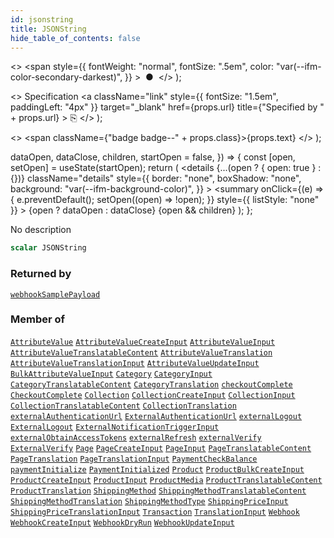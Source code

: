 ```yaml
---
id: jsonstring
title: JSONString
hide_table_of_contents: false
---
```


  <>
    <span
      style={{
        fontWeight: "normal",
        fontSize: ".5em",
        color: "var(--ifm-color-secondary-darkest)",
      }}
    >
      &nbsp;●&nbsp;
    </span>
  </>
);

  <>
    Specification
    <a
      className="link"
      style={{ fontSize: "1.5em", paddingLeft: "4px" }}
      target="\_blank"
      href={props.url}
      title={"Specified by " + props.url}
    >
      ⎘
    </a>
  </>
);

  <>
    <span className={"badge badge--" + props.class}>{props.text}</span>
  </>
);


  dataOpen,
  dataClose,
  children,
  startOpen = false,
}) => {
  const [open, setOpen] = useState(startOpen);
  return (
    <details
      {...(open ? { open: true } : {})}
      className="details"
      style={{
        border: "none",
        boxShadow: "none",
        background: "var(--ifm-background-color)",
      }}
    >
      <summary
        onClick={(e) => {
          e.preventDefault();
          setOpen((open) => !open);
        }}
        style={{ listStyle: "none" }}
      >
        {open ? dataOpen : dataClose}
      </summary>
      {open && children}
    </details>
  );
};

No description

```graphql
scalar JSONString
```

### Returned by

[`webhookSamplePayload`](../../../api-reference/webhooks/queries/webhook-sample-payload) <Badge class="secondary" text="query"/>

### Member of

[`AttributeValue`](../../../api-reference/attributes/objects/attribute-value) <Badge class="secondary" text="object"/><Bullet />[`AttributeValueCreateInput`](../../../api-reference/attributes/inputs/attribute-value-create-input) <Badge class="secondary" text="input"/><Bullet />[`AttributeValueInput`](../../../api-reference/attributes/inputs/attribute-value-input) <Badge class="secondary" text="input"/><Bullet />[`AttributeValueTranslatableContent`](../../../api-reference/attributes/objects/attribute-value-translatable-content) <Badge class="secondary" text="object"/><Bullet />[`AttributeValueTranslation`](../../../api-reference/miscellaneous/objects/attribute-value-translation) <Badge class="secondary" text="object"/><Bullet />[`AttributeValueTranslationInput`](../../../api-reference/miscellaneous/inputs/attribute-value-translation-input) <Badge class="secondary" text="input"/><Bullet />[`AttributeValueUpdateInput`](../../../api-reference/attributes/inputs/attribute-value-update-input) <Badge class="secondary" text="input"/><Bullet />[`BulkAttributeValueInput`](../../../api-reference/products/inputs/bulk-attribute-value-input) <Badge class="secondary" text="input"/><Bullet />[`Category`](../../../api-reference/products/objects/category) <Badge class="secondary" text="object"/><Bullet />[`CategoryInput`](../../../api-reference/products/inputs/category-input) <Badge class="secondary" text="input"/><Bullet />[`CategoryTranslatableContent`](../../../api-reference/products/objects/category-translatable-content) <Badge class="secondary" text="object"/><Bullet />[`CategoryTranslation`](../../../api-reference/miscellaneous/objects/category-translation) <Badge class="secondary" text="object"/><Bullet />[`checkoutComplete`](../../../api-reference/checkout/mutations/checkout-complete) <Badge class="secondary" text="mutation"/><Bullet />[`CheckoutComplete`](../../../api-reference/checkout/objects/checkout-complete) <Badge class="secondary" text="object"/><Bullet />[`Collection`](../../../api-reference/products/objects/collection) <Badge class="secondary" text="object"/><Bullet />[`CollectionCreateInput`](../../../api-reference/products/inputs/collection-create-input) <Badge class="secondary" text="input"/><Bullet />[`CollectionInput`](../../../api-reference/products/inputs/collection-input) <Badge class="secondary" text="input"/><Bullet />[`CollectionTranslatableContent`](../../../api-reference/products/objects/collection-translatable-content) <Badge class="secondary" text="object"/><Bullet />[`CollectionTranslation`](../../../api-reference/miscellaneous/objects/collection-translation) <Badge class="secondary" text="object"/><Bullet />[`externalAuthenticationUrl`](../../../api-reference/authentication/mutations/external-authentication-url) <Badge class="secondary" text="mutation"/><Bullet />[`ExternalAuthenticationUrl`](../../../api-reference/authentication/objects/external-authentication-url) <Badge class="secondary" text="object"/><Bullet />[`externalLogout`](../../../api-reference/authentication/mutations/external-logout) <Badge class="secondary" text="mutation"/><Bullet />[`ExternalLogout`](../../../api-reference/authentication/objects/external-logout) <Badge class="secondary" text="object"/><Bullet />[`ExternalNotificationTriggerInput`](../../../api-reference/miscellaneous/inputs/external-notification-trigger-input) <Badge class="secondary" text="input"/><Bullet />[`externalObtainAccessTokens`](../../../api-reference/authentication/mutations/external-obtain-access-tokens) <Badge class="secondary" text="mutation"/><Bullet />[`externalRefresh`](../../../api-reference/authentication/mutations/external-refresh) <Badge class="secondary" text="mutation"/><Bullet />[`externalVerify`](../../../api-reference/authentication/mutations/external-verify) <Badge class="secondary" text="mutation"/><Bullet />[`ExternalVerify`](../../../api-reference/authentication/objects/external-verify) <Badge class="secondary" text="object"/><Bullet />[`Page`](../../../api-reference/pages/objects/page) <Badge class="secondary" text="object"/><Bullet />[`PageCreateInput`](../../../api-reference/pages/inputs/page-create-input) <Badge class="secondary" text="input"/><Bullet />[`PageInput`](../../../api-reference/pages/inputs/page-input) <Badge class="secondary" text="input"/><Bullet />[`PageTranslatableContent`](../../../api-reference/pages/objects/page-translatable-content) <Badge class="secondary" text="object"/><Bullet />[`PageTranslation`](../../../api-reference/miscellaneous/objects/page-translation) <Badge class="secondary" text="object"/><Bullet />[`PageTranslationInput`](../../../api-reference/miscellaneous/inputs/page-translation-input) <Badge class="secondary" text="input"/><Bullet />[`PaymentCheckBalance`](../../../api-reference/payments/objects/payment-check-balance) <Badge class="secondary" text="object"/><Bullet />[`paymentInitialize`](../../../api-reference/payments/mutations/payment-initialize) <Badge class="secondary" text="mutation"/><Bullet />[`PaymentInitialized`](../../../api-reference/payments/objects/payment-initialized) <Badge class="secondary" text="object"/><Bullet />[`Product`](../../../api-reference/products/objects/product) <Badge class="secondary" text="object"/><Bullet />[`ProductBulkCreateInput`](../../../api-reference/products/inputs/product-bulk-create-input) <Badge class="secondary" text="input"/><Bullet />[`ProductCreateInput`](../../../api-reference/products/inputs/product-create-input) <Badge class="secondary" text="input"/><Bullet />[`ProductInput`](../../../api-reference/products/inputs/product-input) <Badge class="secondary" text="input"/><Bullet />[`ProductMedia`](../../../api-reference/products/objects/product-media) <Badge class="secondary" text="object"/><Bullet />[`ProductTranslatableContent`](../../../api-reference/products/objects/product-translatable-content) <Badge class="secondary" text="object"/><Bullet />[`ProductTranslation`](../../../api-reference/miscellaneous/objects/product-translation) <Badge class="secondary" text="object"/><Bullet />[`ShippingMethod`](../../../api-reference/shipping/objects/shipping-method) <Badge class="secondary" text="object"/><Bullet />[`ShippingMethodTranslatableContent`](../../../api-reference/shipping/objects/shipping-method-translatable-content) <Badge class="secondary" text="object"/><Bullet />[`ShippingMethodTranslation`](../../../api-reference/miscellaneous/objects/shipping-method-translation) <Badge class="secondary" text="object"/><Bullet />[`ShippingMethodType`](../../../api-reference/shipping/objects/shipping-method-type) <Badge class="secondary" text="object"/><Bullet />[`ShippingPriceInput`](../../../api-reference/shipping/inputs/shipping-price-input) <Badge class="secondary" text="input"/><Bullet />[`ShippingPriceTranslationInput`](../../../api-reference/miscellaneous/inputs/shipping-price-translation-input) <Badge class="secondary" text="input"/><Bullet />[`Transaction`](../../../api-reference/payments/objects/transaction) <Badge class="secondary" text="object"/><Bullet />[`TranslationInput`](../../../api-reference/miscellaneous/inputs/translation-input) <Badge class="secondary" text="input"/><Bullet />[`Webhook`](../../../api-reference/webhooks/objects/webhook) <Badge class="secondary" text="object"/><Bullet />[`WebhookCreateInput`](../../../api-reference/webhooks/inputs/webhook-create-input) <Badge class="secondary" text="input"/><Bullet />[`WebhookDryRun`](../../../api-reference/webhooks/objects/webhook-dry-run) <Badge class="secondary" text="object"/><Bullet />[`WebhookUpdateInput`](../../../api-reference/webhooks/inputs/webhook-update-input) <Badge class="secondary" text="input"/>
